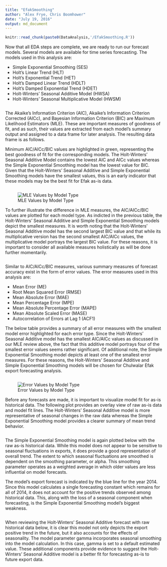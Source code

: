 ```yaml
---
title: "EfakSmoothing"
author: "Alex Frye, Chris Boomhower"
date: "July 19, 2016"
output: md_document
---
```


```r
knitr::read_chunk(paste0(DataAnalysis,'/EfakSmoothing.R'))
```

Now that all EDA steps are complete, we are ready to run our forecast models. Several models are available for time series forecasting. The models used in this analysis are:

* Simple Exponential Smoothing (SES)
* Holt's Linear Trend (HLT)
* Holt's Exponential Trend (HET)
* Holt's Damped Linear Trend (HDLT)
* Holt's Damped Exponential Trend (HDET)
* Holt-Winters' Seasonal Additive Model (HWSA)
* Holt-Winters' Seasonal Multiplicative Model (HWSM)

```r
```

The Akaike’s Information Criterion (AIC), Akaike's Information Criterion Corrected (AICc), and Bayesian Information Criterion (BIC) are Maximum Likelihood Estimators (MLE). These are important measures of goodness of fit, and as such, their values are extracted from each model's summary output and assigned to a data frame for later analysis. The resulting data frame is as follows.

Minimum AIC/AICc/BIC values are highlighted in green, representing the best goodness of fit for the corresponding models. The Holt-Winters' Seasonal Additive Model contains the lowest AIC and AICc values whereas the Simple Exponential Smoothing model has the lowest value for BIC. Given that the Holt-Winters' Seasonal Additive and Simple Exponential Smoothing models have the smallest values, this is an early indicator that these models may be the best fit for Efak as-is data.

```r
```

![MLE Values by Model Type](CaseStudy10_Paper_files/ModelMLE.png)

To further illustrate the difference in MLE measures, the AIC/AICc/BIC values are plotted for each model type. As indicted in the previous table, the Holt-Winters' Seasonal Additive and Simple Exponential Smoothing models depict the smallest measures. It is worth noting that the Holt-Winters' Seasonal Additive model has the second largest BIC value and that while its multiplicative version has the second smallest AIC/AICc values, the multiplicative model portrays the largest BIC value. For these reasons, it is important to consider all available measures holistically as will be done further momentarily.

```r
```

Similar to AIC/AICc/BIC measures, various summary measures of forecast accuracy exist in the form of error values. The error measures used in this analysis are:

* Mean Error (ME)
* Root Mean Squared Error (RMSE)
* Mean Absolute Error (MAE)
* Mean Percentage Error (MPE)
* Mean Absolute Percentage Error (MAPE)
* Mean Absolute Scaled Error (MASE)
* Autocorrelation of Errors at Lag 1 (ACF1)

The below table provides a summary of all error measures with the smallest model error highlighted for each error type. Since the Holt-Winters' Seasonal Additive model has the smallest AIC/AICc values as discussed in our MLE review above, the fact that this additive model portrays four of the smallest error values seems rather significant. Of additional note, the Simple Exponential Smoothing model depicts at least one of the smallest error measures. For these reasons, the Holt-Winters' Seasonal Additive and Simple Exponential Smoothing models will be chosen for Chulwalar Efak export forecasting analysis.

```r
```

![Error Values by Model Type](CaseStudy10_Paper_files/ModelErrors.png)

Before any forecasts are made, it is important to visualize model fit for as-is historical data. The following plot provides an overlay view of raw as-is data and model fit lines. The Holt-Winters' Seasonal Additive model is more representative of seasonal changes in the raw data whereas the Simple Exponential Smoothing model provides a clearer summary of mean trend behavior.

```r
```

The Simple Exponential Smoothing model is again plotted below with the raw as-is historical data. While this model does not appear to be sensitive to seasonal fluctuations in exports, it does provide a good representation of overall trend. The extent to which seasonal fluctuations are smoothed is dependent on the smoothing parameter, or alpha. This smoothing parameter operates as a weighted average in which older values are less influential on model forecasts.

The model's export forecast is indicated by the blue line for the year 2014. Since this model calculates a single forecasting constant which remains for all of 2014, it does not account for the positive trends observed among historical data. This, along with the loss of a seasonal component when forecasting, is the Simple Exponential Smoothing model's biggest weakness.

```r
```

When reviewing the Holt-Winters' Seasonal Additive forecast with raw historical data below, it is clear this model not only depicts the export positive trend in the future, but it also accounts for the effects of seasonality. The model parameter gamma incorporates seasonal smoothing into the model calculation. In this case, gamma is set to a default estimated value. These additional components provide evidence to suggest the Holt-Winters' Seasonal Additive model is a better fit for forecasting as-is to future export data.

```r
```
